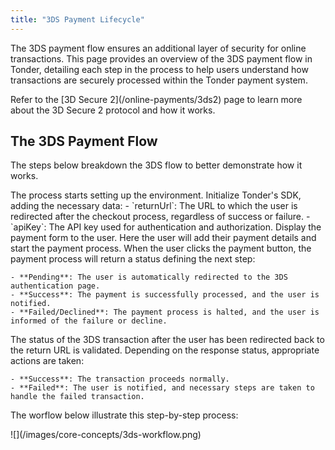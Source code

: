 ```yaml
---
title: "3DS Payment Lifecycle"
---
```


The 3DS payment flow ensures an additional layer of security for online transactions. This page provides an overview of the 3DS payment flow in Tonder, detailing each step in the process to help users understand how transactions are securely processed within the Tonder payment system.

<Tip>
  Refer to the [3D Secure 2](/online-payments/3ds2) page to learn more about the 3D Secure 2 protocol and how it works.
</Tip>

## The 3DS Payment Flow

The steps below breakdown the 3DS flow to better demonstrate how it works.

<Steps>
  <Step title="Initialization and Configuration">
    The process starts setting up the environment. Initialize Tonder's SDK, adding the necessary data:
    - `returnUrl`: The URL to which the user is redirected after the checkout process, regardless of success or failure.
    - `apiKey`: The API key used for authentication and authorization.
  </Step>
  <Step title="Display the Checkout">
    Display the payment form to the user. Here the user will add their payment details and start the payment process.
  </Step>
  <Step title="Processing the Payment">
    When the user clicks the payment button, the payment process will return a status defining the next step:

    - **Pending**: The user is automatically redirected to the 3DS authentication page.
    - **Success**: The payment is successfully processed, and the user is notified.
    - **Failed/Declined**: The payment process is halted, and the user is informed of the failure or decline.
  </Step>
  <Step title="Verifying 3DS Transaction">
    The status of the 3DS transaction after the user has been redirected back to the return URL is validated.    Depending on the response status, appropriate actions are taken:
    
    - **Success**: The transaction proceeds normally.
    - **Failed**: The user is notified, and necessary steps are taken to handle the failed transaction.
  </Step>
</Steps>

The worflow below illustrate this step-by-step process:

<Frame>![](/images/core-concepts/3ds-workflow.png)</Frame>